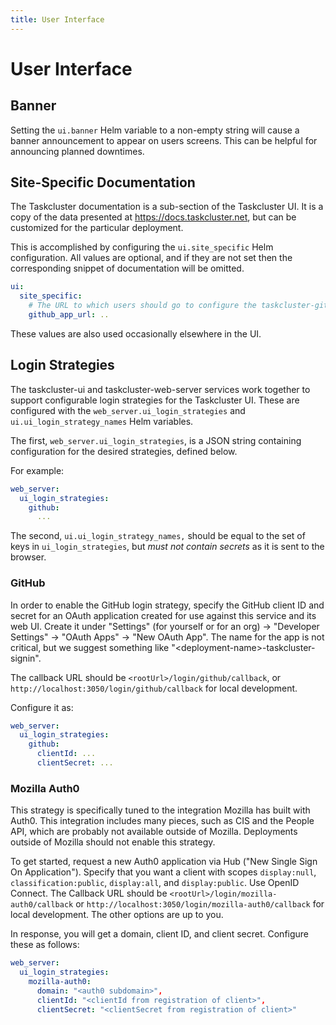 ```yaml
---
title: User Interface
---
```


# User Interface

## Banner

Setting the `ui.banner` Helm variable to a non-empty string will cause a banner announcement to appear on users screens.
This can be helpful for announcing planned downtimes.

## Site-Specific Documentation

The Taskcluster documentation is a sub-section of the Taskcluster UI.
It is a copy of the data presented at https://docs.taskcluster.net, but can be customized for the particular deployment.

This is accomplished by configuring the `ui.site_specific` Helm configuration.
All values are optional, and if they are not set then the corresponding snippet of documentation will be omitted.

```yaml
ui:
  site_specific:
    # The URL to which users should go to configure the taskcluster-github app
    github_app_url: ..
```

These values are also used occasionally elsewhere in the UI.

## Login Strategies

The taskcluster-ui and taskcluster-web-server services work together to support configurable login strategies for the Taskcluster UI.
These are configured with the `web_server.ui_login_strategies` and `ui.ui_login_strategy_names` Helm variables.

The first, `web_server.ui_login_strategies`, is a JSON string containing configuration for the desired strategies, defined below.

For example:

```yaml
web_server:
  ui_login_strategies:
    github:
      ...
```

The second, `ui.ui_login_strategy_names,` should be equal to the set of keys in `ui_login_strategies`, but *must not contain secrets* as it is sent to the browser.

### GitHub

In order to enable the GitHub login strategy, specify the GitHub client ID and secret for an OAuth application created for use against this service and its web UI.
Create it under "Settings" (for yourself or for an org) -> "Developer Settings" -> "OAuth Apps" -> "New OAuth App".
The name for the app is not critical, but we suggest something like "&lt;deployment-name>-taskcluster-signin".

The callback URL should be `<rootUrl>/login/github/callback`, or `http://localhost:3050/login/github/callback` for local development.

Configure it as:

```yaml
web_server:
  ui_login_strategies:
    github:
      clientId: ...
      clientSecret: ...
```

### Mozilla Auth0

This strategy is specifically tuned to the integration Mozilla has built with Auth0.
This integration includes many pieces, such as CIS and the People API, which are probably not available outside of Mozilla.
Deployments outside of Mozilla should not enable this strategy.

To get started, request a new Auth0 application via Hub ("New Single Sign On Application").
Specify that you want a client with scopes `display:null`, `classification:public`, `display:all`, and `display:public`.
Use OpenID Connect.
The Callback URL should be `<rootUrl>/login/mozilla-auth0/callback` or `http://localhost:3050/login/mozilla-auth0/callback` for local development.
The other options are up to you.

In response, you will get a domain, client ID, and client secret.
Configure these as follows:

```yaml
web_server:
  ui_login_strategies:
    mozilla-auth0:
      domain: "<auth0 subdomain>",
      clientId: "<clientId from registration of client>",
      clientSecret: "<clientSecret from registration of client>"
```
